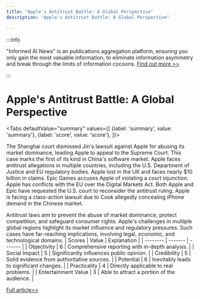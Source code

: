 ```yaml
---
title: "Apple's Antitrust Battle: A Global Perspective"
description: "Apple's Antitrust Battle: A Global Perspective"

---
```



:::info

"Informed AI News" is an publications aggregation platform, ensuring you only gain the most valuable information, to eliminate information asymmetry and break through the limits of information cocoons.  [Find out more >>](/)

:::

# Apple's Antitrust Battle: A Global Perspective


<Tabs
	defaultValue="summary"
	values={[
	{label: 'summary', value: 'summary'},
	{label: 'score', value: 'score'},
]}>
<TabItem value="summary">


The Shanghai court dismissed Jin's lawsuit against Apple for abusing its market dominance, leading Apple to appeal to the Supreme Court. This case marks the first of its kind in China's software market. Apple faces antitrust allegations in multiple countries, including the U.S. Department of Justice and EU regulatory bodies. Apple lost in the UK and faces nearly $10 billion in claims. Epic Games accuses Apple of violating a court injunction. Apple has conflicts with the EU over the Digital Markets Act. Both Apple and Epic have requested the U.S. court to reconsider the antitrust ruling. Apple is facing a class-action lawsuit due to Cook allegedly concealing iPhone demand in the Chinese market.

Antitrust laws aim to prevent the abuse of market dominance, protect competition, and safeguard consumer rights. Apple's challenges in multiple global regions highlight its market influence and regulatory pressures. Such cases have far-reaching implications, involving legal, economic, and technological domains.
</TabItem>
<TabItem value="score">
	| Scores     | Value   | Explanation |
	| -------- | ------- | ------- |
	| Objectivity  | 6    | Comprehensive reporting with in-depth analysis.    |
	| Social Impact | 5     | Significantly influences public opinion.    |
	| Credibility    | 5    | Solid evidence from authoritative sources.    |
	| Potential    | 6    | Inevitably leads to significant changes.    |
	| Practicality    | 4    | Directly applicable to real problems.    |
	| Entertainment Value    | 3    | Able to attract a portion of the audience.    |
</TabItem>
</Tabs>

[Full article>>](https://readhub.cn/topic/8awdTVgMtMG)
